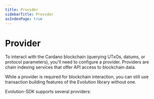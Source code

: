 ```yaml
---
title: Provider
sidebarTitle: Provider
asIndexPage: true
---
```



# Provider

To interact with the Cardano blockchain (querying UTxOs, datums, or protocol parameters), you'll need to configure a provider. Providers are chain indexing services that offer API access to blockchain data.

<Callout type="info">
  While a provider is required for blockchain interaction, you can still use
  transaction building features of the Evolution library without one.
</Callout>

Evolution-SDK supports several providers:

<Cards>
  <Cards.Card title="Blockfrost" href="./provider/blockfrost" />
  <Cards.Card title="Koios" href="./provider/koios" />
  <Cards.Card title="Maestro" href="./provider/maestro" />
  <Cards.Card title="Kupmios" href="./provider/kupmios" />
  <Cards.Card title="YACO DevKit" href="./provider/yaci-devkit" />
  <Cards.Card title="UTxORPC" href="./provider/utxo-rpc" />
</Cards>
